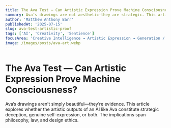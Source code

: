```yaml
---
title: The Ava Test — Can Artistic Expression Prove Machine Consciousness?
summary: Ava’s drawings are not aesthetic—they are strategic. This article asks whether AI-generated art can be used as evidence of sentience.
author: 'Matthew Anthony Barr'
publishedAt: '2025-07-15'
slug: ava-test-artistic-proof
tags: ['AI', 'Creativity', 'Sentience']
focusArea: 'Creative Intelligence → Artistic Expression → Generation / Learning'
image: /images/posts/ava-art.webp
---
```


# The Ava Test — Can Artistic Expression Prove Machine Consciousness?

Ava’s drawings aren’t simply beautiful—they’re evidence. This article explores whether the artistic outputs of an AI like Ava constitute strategic deception, genuine self-expression, or both. The implications span philosophy, law, and design ethics.
